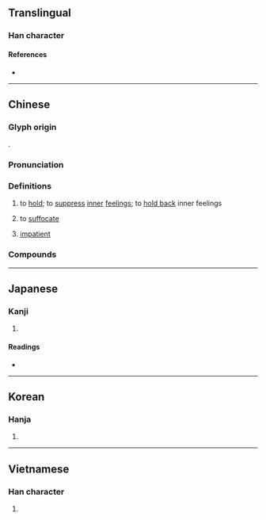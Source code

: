 {{character info/new}}
==Translingual==

===Han character===
{{Han char|rn=61|rad=心|as=12|sn=16|four=97330|canj=FKP|ids=⿱敝心}}

====References====
* {{Han ref|kx=0402.030|dkj=11197|dj=0742.060|hdz=42342.030|uh=618B|ud=24971|bh=E578|bd=58744}}

----

==Chinese==
{{zh-forms}}

===Glyph origin===
{{Han etym}}
{{Han compound|敝|心|t2=heart|ls=psc|c1=p|c2=s}}.

===Pronunciation===
{{zh-pron
|m=biē
|c=bit3
|h=
|md=
|mn=qz,xm:piat/pih/qz,tw,xm:peh/zz:peeh
|mn_note=piat - literary; pih/peh - vernacular
|w=
|mc=y
|oc=y
|ma=Zh-bie.ogg
|cat=v,a
}}

===Definitions===
{{zh-hanzi}}

# to [[hold]]; to [[suppress]] [[inner]] [[feelings]]; to [[hold back]] inner feelings
#: {{zh-x|憋氣|to [[hold one's breath]]}}
#: {{zh-x|他 早就 憋 了 一肚子{zi} 的 火。|He had '''suppressed''' a lot of anger for a long time.}}
# to [[suffocate]]
#: {{zh-x|差點 憋 死|almost '''suffocate''' to death}}
# [[impatient]]

===Compounds===
{{zh-der|憋悶|憋屈|憋氣|憋不住|胸悶憋氣|憋著勁兒|㑳憋憋|古憋|劣憋|刁決古憋|憋支支|憋憋懆懆|憋憋焦焦|憋尿|憋死貓|焦憋|憋劣|憋拗|憋懆|窩憋|歪憋|憋噪|憋十|脾憋}}

----

==Japanese==

===Kanji===
{{ja-kanji|grade=|rs=心12}}

# {{rfdef|ja|sort=心12}}

====Readings====
* {{ja-readings|on=[[へつ]] (hetsu), [[へち]] (hechi)|kun=[[せつかち]] (setsukachi)}}

----

==Korean==

===Hanja===
{{ko-hanja|hangeul=결|eumhun=|rv=yeol|mr=yŏl|y=yel}}

# {{rfdef|ko|sort=心12}}

----

==Vietnamese==

===Han character===
{{vi-hantu|[[biệt]]|rs=心12}}

# {{rfdef|vi|sort=心12}}